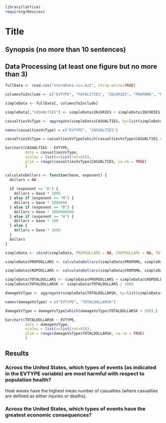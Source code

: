 ```r

library(lattice)
require(grDevices)

```

# Title

## Synopsis (no more than 10 sentences)

## Data Processing (at least one figure but no more than 3)

```r

fullData <- read.csv("StormData.csv.bz2", strip.white=TRUE)

```

```r

columnsToInclude <- c("EVTYPE", "FATALITIES", "INJURIES", "PROPDMG", "PROPDMGEXP", "CROPDMG", "CROPDMGEXP", "WFO", "REFNUM")

simpleData <- fullData[, columnsToInclude]

```

```r

simpleData[,"CASUALTIES"] <- simpleData$INJURIES + simpleData$INJURIES

casualtiesVsType <- aggregate(simpleData$CASUALTIES, by=list(simpleData$EVTYPE), FUN=mean, na.rm=TRUE)

names(casualtiesVsType) = c("EVTYPE", "CASUALTIES")

casualtiesVsType = casualtiesVsType[which(casualtiesVsType$CASUALTIES > 15),]

```

```r

barchart(CASUALTIES ~ EVTYPE,
         data = casualtiesVsType,
         scales = list(x=list(rot=45)),
         ylim = range(casualtiesVsType$CASUALTIES, na.rm = TRUE)
         )

```

```r

calculateDollars <- function(base, exponent) {
  dollars = NA
  
  if (exponent == "K") {
    dollars = base * 1000
  } else if (exponent == "M") {
    dollars = base * 1000000
  } else if (exponent == "B") {
    dollars = base * 1000000000
  } else if (exponent == "H") {
    dollars = base * 100
  } else {
    dollars = base * 1000
  }
  dollars
}

```

```r

simpleData <- cbind(simpleData, PROPDOLLARS = NA, CROPDOLLARS = NA, TOTALDOLLARS = NA)

simpleData$PROPDOLLARS <- calculateDollars(simpleData$PROPDMG, simpleData$PROPDMGEXP)

simpleData$CROPDOLLARS <- calculateDollars(simpleData$CROPDMG, simpleData$CROPDMGEXP)

simpleData$TOTALDOLLARS <- simpleData$PROPDOLLARS + simpleData$CROPDOLLARS
simpleData$TOTALDOLLARSK <- simpleData$TOTALDOLLARS / 1000

```

```r

damageVsType <- aggregate(simpleData$TOTALDOLLARSK, by=list(simpleData$EVTYPE), FUN=mean, na.rm=TRUE)

names(damageVsType) = c("EVTYPE", "TOTALDOLLARSK")

damageVsType = damageVsType[which(damageVsType$TOTALDOLLARSK > 500),]

```

```r

barchart(TOTALDOLLARSK ~ EVTYPE,
         data = damageVsType,
         scales = list(x=list(rot=45)),
         ylim = range(damageVsType$TOTALDOLLARSK, na.rm = TRUE)
         )

```

## Results
### Across the United States, which types of events (as indicated in the EVTYPE variable) are most harmful with respect to population health?

Heat waves have the highest mean number of casualties (where casualties are defined as either injuries or deaths). 

### Across the United States, which types of events have the greatest economic consequences?




